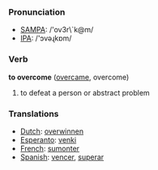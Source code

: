 === Pronunciation ===
*[[w:SAMPA|SAMPA]]: /'ov3r\`k@m/
*[[w:IPA|IPA]]: /'ɔvəɻkɒm/

=== Verb ===

'''to overcome''' ([[overcame]], overcome)

# to defeat a person or abstract problem

=== Translations ===
*[[Dutch]]: [[overwinnen]]
*[[Esperanto]]: [[venki]]
*[[French]]: [[sumonter]]
*[[Spanish]]: [[vencer]], [[superar]]